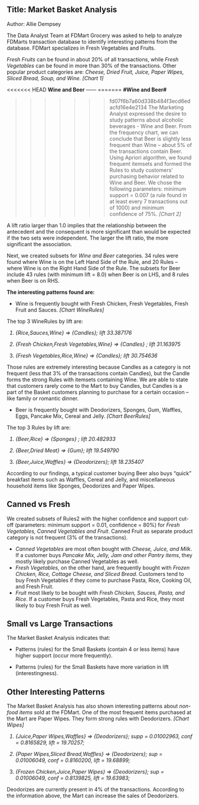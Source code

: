Title: Market Basket Analysis
---
Author: Allie Dempsey


The Data Analyst Team at FDMart Grocery was asked to help to analyze FDMarts transaction database to identify interesting patterns from the database. FDMart specializes in Fresh Vegetables and Fruits.

<i>Fresh Fruits</i> can be found in about 20% of all transactions, while <i>Fresh Vegetables</i> can be found in more than 30% of the transactions. Other popular product categories are: <i>Cheese, Dried Fruit, Juice, Paper Wipes, Sliced Bread, Soup, and Wine.</i> *<i>[Chart 1]</i>*

<<<<<<< HEAD
<b>Wine and Beer</b>
------
=======
<b>#Wine and Beer#</b>

>>>>>>> fd07f6b7a60d338b484f3ecd6edacfd16e4e2134
The Marketing Analyst expressed the desire to study patterns about alcoholic beverages  - Wine and Beer. From the frequency chart, we can conclude that Beer is slightly less frequent than Wine – about 5% of the transactions contain Beer. Using Apriori algorithm, we found frequent itemsets and formed the Rules to study customers’ purchasing behavior related to Wine and Beer. We chose the following parameters: minimum support = 0.007 (a rule found in at least every 7 transactions out of 1000) and minimum confidence of 75%. *<i>[Chart 2]</i>*

A lift ratio larger than 1.0 implies that the relationship between the antecedent and the consequent is more significant than would be expected if the two sets were independent. The larger the lift ratio, the more significant the association.

Next, we created subsets for <i>Wine and Beer</i> categories. 34 rules were found where Wine is on the Left Hand Side of the Rule, and 20 Rules –  where Wine is on the Right Hand Side of the Rule. The subsets for Beer include 43 rules (with minimum lift = 8.0) when Beer is on LHS, and 8 rules when Beer is on RHS.

<b>The interesting patterns found are:</b>

* Wine is frequently bought with Fresh Chicken, Fresh Vegetables, Fresh Fruit and Sauces. *<i>[Chart WineRules]</i>*

The top 3 WineRules by lift are:
<i>

1.	{Rice,Sauces,Wine}                    => {Candles}; lift 33.387176

2.	{Fresh Chicken,Fresh Vegetables,Wine} => {Candles} ; lift 31.163975

3.	{Fresh Vegetables,Rice,Wine}          => {Candles}; lift 30.754636</i>

Those rules are extremely interesting because Candles as a category is not frequent (less that 3% of the transactions contain Candles), but the Candle forms the strong Rules with itemsets containing Wine. We are able to state that customers rarely come to the Mart to buy Candles, but Candles is a part of the Basket customers planning to purchase for a certain occasion – like family or romantic dinner.

* Beer is frequently bought with Deodorizers, Sponges, Gum, Waffles, Eggs, Pancake Mix, Cereal and Jelly. *<i>[Chart BeerRules]</i>*

The top 3 Rules by lift are:
<i>

1.  {Beer,Rice}                 => {Sponges} ; lift 20.482933

2.	{Beer,Dried Meat}           => {Gum}; lift 19.549790

3.	{Beer,Juice,Waffles}        => {Deodorizers}; lift  18.235407</i>

According to our findings, a typical customer buying Beer also buys “quick” breakfast items such as Waffles, Cereal and Jelly, and miscellaneous household items like Sponges, Deodorizes and Paper Wipes.

<b>Canned vs Fresh</b>
------
We created subsets of Rules2 with the higher confidence and support cut-off (parameters: minimum support = 0.01, confidence = 80%) for <i>Fresh Vegetables, Canned Vegetables and Fruit</i>. Canned Fruit as separate product category is not frequent (3% of the transactions). 

* <i>Canned Vegetables</i> are most often bought with <i>Cheese, Juice, and Milk</i>. If a customer buys <i>Pancake Mix, Jelly, Jam and other Pantry items</i>, they mostly likely purchase Canned Vegetables as well.
* <i>Fresh Vegetables</i>, on the other hand, are frequently bought with <i>Frozen Chicken, Rice, Cottage Cheese, and Sliced Bread</i>. Customers tend to buy Fresh Vegetables if they come to purchase Pasta, Rice, Cooking Oil, and Fresh Fruit. 
* <i>Fruit</i> most likely to be bought with <i>Fresh Chicken, Sauces, Pasta, and Rice</i>. If a customer buys Fresh Vegetables, Pasta and Rice, they most likely to buy Fresh Fruit as well.

<b>Small vs Large Transactions</b>
------
The Market Basket Analysis indicates that:

* Patterns (rules) for the Small Baskets (contain 4 or less items) have higher support (occur more frequently).

* Patterns (rules) for the Small Baskets have more variation in lift (interestingness).

<b>Other Interesting Patterns</b>
------
The Market Basket Analysis has also shown interesting patterns about <i>non-food items</i> sold at the FDMart. One of the most frequent items purchased at the Mart are Paper Wipes. They form strong rules with Deodorizers. *<i>[Chart Wipes]</i>*
<i>

1. {Juice,Paper Wipes,Waffles} => {Deodorizers}; supp = 0.01002963, conf = 0.8165829, lift = 19.70257;

2. {Paper Wipes,Sliced Bread,Waffles} => {Deodorizers}; sup =  0.01006049, conf = 0.8160200, lift = 19.68899;

3. {Frozen Chicken,Juice,Paper Wipes} => {Deodorizers}; sup = 0.01006049, conf = 0.8139825, lift = 19.63983;</i>

Deodorizes are currently present in 4% of the transactions. According to the information above, the Mart can increase the sales of Deodorizers.
